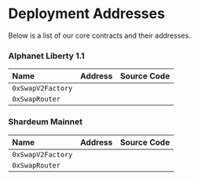 
# Deployment Addresses

Below is a list of our core contracts and their addresses.

<Tabs>

<TabItem value='shardeum' label='Shardeum'>

### Alphanet Liberty 1.1

| Name                               | Address                                      | Source Code                                                                                                                   |
| :--------------------------------- | :------------------------------------------- | :---------------------------------------------------------------------------------------------------------------------------- |
| `0xSwapV2Factory` |                                          |                                                                                                      |
| `0xSwapRouter`    |                                          |                                                                                                      |

### Shardeum Mainnet

| Name              | Address                                      | Source Code                                                                                          |
| :---------------- | :------------------------------------------- | :--------------------------------------------------------------------------------------------------- |
| `0xSwapV2Factory` |                                         |                                                                                                      |
| `0xSwapRouter`    |                                          |                                                                                                      |

</TabItem>

</Tabs>
